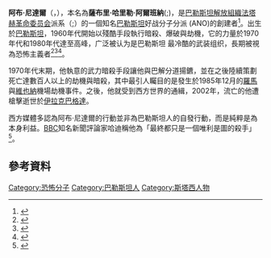 '''阿布·尼達爾'''（{{lang-ar|أبو نضال}}，{{bd|1937年|5月|2002年|8月16日}}），本名為'''薩布里·哈里勒·阿爾班納 '''({{lang|en|'''Sabri Khalil al-Banna'''}};'''{{rtl-lang|ar|صبري خليل البنا}}''')，是[[巴勒斯坦解放組織|巴勒斯坦解放組織]][[法塔赫革命委员会|法塔赫革命委员会]]派系（{{lang|en| Fatah – The Revolutionary Council}};{{rtl-lang|ar|فتح المجلس الثوري}}）的一個知名[[巴勒斯坦|巴勒斯坦]]好战分子分派{{le|阿布·尼达尔组织|Abu Nidal Organization}} (ANO)的創建者<ref name=Melman1987p213>{{cite book|author={{link-en|約西・米爾曼|Yossi Melman}}|title=''The Master Terrorist: The True Story Behind Abu Nidal''|url=https://archive.org/details/masterterroristt0000melm_o8w2|trans_title= “恐怖分子大師：阿布・尼达尔背後的真實故事”|publisher=Sidgwick & Jackson|year=1987 [1986]|page= [https://archive.org/details/masterterroristt0000melm_o8w2/page/213 213] |language=en }}</ref>。出生於[[巴勒斯坦|巴勒斯坦]]，1960年代開始以殘酷手段執行暗殺、爆破與劫機，它的力量於1970年代和1980年代達至高峰，广泛被认为是巴勒斯坦 最冷酷的武装组织，長期被視為恐怖主義者<ref>{{cite news |author=John Kifner |url=http://www.nytimes.com/1986/09/14/books/on-the-bloddy-trail-of-sabri-al-banna.html |title="On the bloody trail of Sabri al-Banna" |trans_title=薩布里·阿爾班納的血淋淋足迹 |publisher=[[纽约时报|''The New York Times'']] |date=1986-09-14 |language=en |accessdate=2015-01-23 |archive-date=2020-11-15 |archive-url=https://web.archive.org/web/20201115173446/https://www.nytimes.com/1986/09/14/books/on-the-bloddy-trail-of-sabri-al-banna.html |dead-url=no }}</ref><ref>{{cite news |author=Jonathan C. Randal |url=http://www.washingtonpost.com/wp-srv/world/terror/abunidal/abunidal061090.htm |title="Abu Nidal Battles Dissidents" |trans_title=“阿布・尼达尔作战不满分子” |publisher=[[华盛顿邮报|''The Washington Post'']] |date=1990-06-10 |language=en |accessdate=2015-01-23 |archive-date=2020-11-03 |archive-url=https://web.archive.org/web/20201103065628/https://www.washingtonpost.com/wp-srv/world/terror/abunidal/abunidal061090.htm |dead-url=no }}</ref><ref>{{cite book |author=[[保羅・湯馬斯・張伯倫|Paul Thomas Chamberlin]] | title=''The Global Offensive: The United States, the Palestine Liberation Organization, and the Making of the Post-Cold War Order'' |trans_title=“全球性攻势：美国，巴解组织和制造冷战后命令” |publisher=[[牛津大学出版社|Oxford University Press]] |year=2012 |page=173 |language=en }}</ref>。

1970年代末期，他執意的武力暗殺手段讓他與巴解分道揚鑣，並在之後陸續策劃死亡達數百人以上的劫機與暗殺，其中最引人矚目的是發生於1985年12月的[[羅馬|羅馬]]與[[維也納|維也納]]機場劫機事件。之後，他就受到西方世界的通緝，2002年，流亡的他遭槍擊逝世於[[伊拉克|伊拉克]][[巴格達|巴格達]]。

西方媒體多認為阿布·尼達爾的行動並非為巴勒斯坦人的自發行動，而是純粹是為本身利益。[[BBC|BBC]]知名新聞評論家哈迪稱他為「最終都只是一個唯利是圖的殺手」<ref>{{cite news |url=http://news.bbc.co.uk/hi/chinese/news/newsid_2206000/22063112.stm |publisher=[[BBC|BBC]] |title=人物特寫：阿布尼達爾 |language=zh |accessdate=2006-11-22 |archive-date=2016-03-09 |archive-url=https://web.archive.org/web/20160309192055/http://news.bbc.co.uk/hi/chinese/news/newsid_2206000/22063112.stm |dead-url=no }}</ref>。

==參考資料==
{{reflist}}

{{巴以冲突}}

{{Authority control}}

[[Category:恐怖分子|Category:恐怖分子]]
[[Category:巴勒斯坦人|Category:巴勒斯坦人]]
[[Category:斯塔西人物|Category:斯塔西人物]]